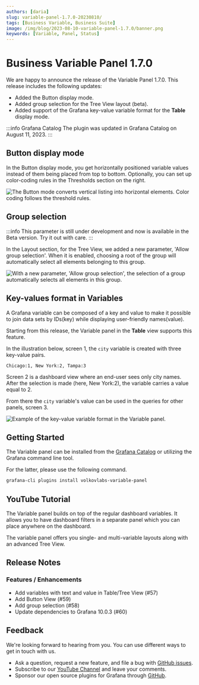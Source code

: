```yaml
---
authors: [daria]
slug: variable-panel-1.7.0-20230810/
tags: [Business Variable, Business Suite]
image: /img/blog/2023-08-10-variable-panel-1.7.0/banner.png
keywords: [Variable, Panel, Status]
---
```



# Business Variable Panel 1.7.0

We are happy to announce the release of the Variable Panel 1.7.0. This release includes the following updates:

- Added the Button display mode.
- Added group selection for the Tree View layout (beta).
- Added support of the Grafana key-value variable format for the <b>Table</b> display mode.

:::info Grafana Catalog
The plugin was updated in Grafana Catalog on August 11, 2023.
:::

## Button display mode

In the Button display mode, you get horizontally positioned variable values instead of them being placed from top to bottom. Optionally, you can set up color-coding rules in the Thresholds section on the right.

<Image
  title="The Button mode converts vertical listing into horizontal elements. Color coding follows the threshold rules."
  src="/img/blog/2023-08-10-variable-panel-1.7.0/button-mode.png"
/>

## Group selection

:::info
This parameter is still under development and now is available in the Beta version. Try it out with care.
:::

In the Layout section, for the Tree View, we added a new parameter, 'Allow group selection'. When it is enabled, choosing a root of the group will automatically select all elements belonging to this group.

<Image
  title="With a new parameter, 'Allow group selection', the selection of a group automatically selects all elements in this group."
  src="/img/blog/2023-08-10-variable-panel-1.7.0/group-selection.png"
/>

## Key-values format in Variables

A Grafana variable can be composed of a key and value to make it possible to join data sets by IDs(key) while displaying user-friendly names(value).

Starting from this release, the Variable panel in the <b>Table</b> view supports this feature.

In the illustration below, screen 1, the `city` variable is created with three key-value pairs.

```text
Chicago:1, New York:2, Tampa:3
```

Screen 2 is a dashboard view where an end-user sees only city names. After the selection is made (here, New York:2), the variable carries a value equal to 2.

From there the `city` variable's value can be used in the queries for other panels, screen 3.

<Image
  title="Example of the key-value variable format in the Variable panel."
  src="/img/blog/2023-08-10-variable-panel-1.7.0/key-value.png"
/>

## Getting Started

The Variable panel can be installed from the [Grafana Catalog](https://grafana.com/grafana/plugins/volkovlabs-variable-panel/) or utilizing the Grafana command line tool.

For the latter, please use the following command.

```bash
grafana-cli plugins install volkovlabs-variable-panel
```

## YouTube Tutorial

The Variable panel builds on top of the regular dashboard variables. It allows you to have dashboard filters in a separate panel which you can place anywhere on the dashboard.

The variable panel offers you single- and multi-variable layouts along with an advanced Tree View.

<Youtube
  id="mYYtMW9qiPA"
  title="Demonstrates the Variable panel functionality."
/>

## Release Notes

### Features / Enhancements

- Add variables with text and value in Table/Tree View (#57)
- Add Button View (#59)
- Add group selection (#58)
- Update dependencies to Grafana 10.0.3 (#60)

## Feedback

We're looking forward to hearing from you. You can use different ways to get in touch with us.

- Ask a question, request a new feature, and file a bug with [GitHub issues](https://github.com/volkovlabs/volkovlabs-variable-panel/issues).
- Subscribe to our [YouTube Channel](https://www.youtube.com/@volkovlabs) and leave your comments.
- Sponsor our open source plugins for Grafana through [GitHub](https://github.com/sponsors/VolkovLabs).
